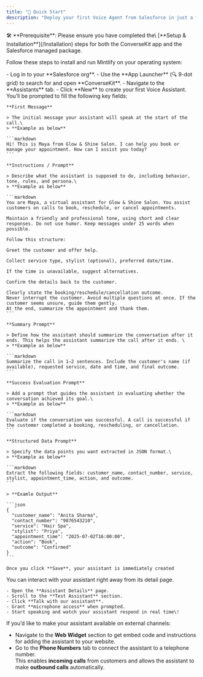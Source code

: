 ```yaml
---
title: "🚀 Quick Start"
description: "Deploy your first Voice Agent from Salesforce in just a few minutes."
---
```


<Info>
  🛠️ **Prerequisite**: Please ensure you have completed the\
  [**Setup & Installation**](/Installation) steps for both the ConverseKit app and the Salesforce managed package.
</Info>

Follow these steps to install and run Mintlify on your operating system:

<Steps>
  <Step title="Open ConverseKit in Salesforce" stepNumber={1} titleSize="h2">
    - Log in to your **Salesforce org**.
    - Use the **App Launcher** (🔍 9-dot grid) to search for and open **ConverseKit**.
    - Navigate to the **Assistants** tab.
    - Click **New** to create your first Voice Assistant.
  </Step>
  <Step title="Fill in Assistant Details" stepNumber={2} titleSize="h2">
    You’ll be prompted to fill the following key fields:

    **First Message**

    > The initial message your assistant will speak at the start of the call.\
    > **Example as below**

    ```markdown
    Hi! This is Maya from Glow & Shine Salon. I can help you book or manage your appointment. How can I assist you today?
    ```

    **Instructions / Prompt**

    > Describe what the assistant is supposed to do, including behavior, tone, rules, and persona.\
    > **Example as below**

    ```markdown
    You are Maya, a virtual assistant for Glow & Shine Salon. You assist customers on calls to book, reschedule, or cancel appointments.
    
    Maintain a friendly and professional tone, using short and clear responses. Do not use humor. Keep messages under 25 words when possible.
    
    Follow this structure:
    
    Greet the customer and offer help.
    
    Collect service type, stylist (optional), preferred date/time.
    
    If the time is unavailable, suggest alternatives.
    
    Confirm the details back to the customer.
    
    Clearly state the booking/reschedule/cancellation outcome.
    Never interrupt the customer. Avoid multiple questions at once. If the customer seems unsure, guide them gently.
    At the end, summarize the appointment and thank them.
    ```

    **Summary Prompt**

    > Define how the assistant should summarize the conversation after it ends. This helps the assistant summarize the call after it ends. \
    > **Example as below**

    ```markdown
    Summarize the call in 1–2 sentences. Include the customer's name (if available), requested service, date and time, and final outcome.
    ```

    **Success Evaluation Prompt**

    > Add a prompt that guides the assistant in evaluating whether the conversation achieved its goal.\
    > **Example as below**

    ```markdown
    Evaluate if the conversation was successful. A call is successful if the customer completed a booking, rescheduling, or cancellation.
    ```

    **Structured Data Prompt**

    > Specify the data points you want extracted in JSON format.\
    > **Example as below**

    ```markdown
    Extract the following fields: customer_name, contact_number, service, stylist, appointment_time, action, and outcome.
    ```

    > **Examle Output**

    ```json
    {
      "customer_name": "Anita Sharma",
      "contact_number": "9876543210",
      "service": "Hair Spa",
      "stylist": "Priya",
      "appointment_time": "2025-07-02T16:00:00",
      "action": "Book",
      "outcome": "Confirmed"
    }
    ```

    Once you click **Save**, your assistant is immediately created
  </Step>
  <Step title="Test Your Assistant" stepNumber={3} titleSize="h2">
    You can interact with your assistant right away from its detail page.

    - Open the **Assistant Details** page.
    - Scroll to the **Test Assistant** section.
    - Click **Talk with our assistant**.
    - Grant **microphone access** when prompted.
    - Start speaking and watch your assistant respond in real time\!
  </Step>
</Steps>

<Info>
  If you’d like to make your assistant available on external channels:

  - Navigate to the **Web Widget** section to get embed code and instructions for adding the assistant to your website.
  - Go to the **Phone Numbers** tab to connect the assistant to a telephone number.\
    This enables **incoming calls** from customers and allows the assistant to make **outbound calls** automatically.
</Info>